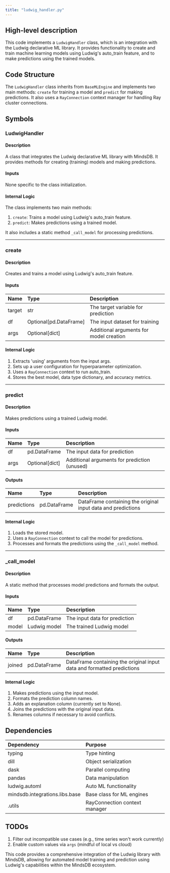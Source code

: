 ```yaml
---
title: "ludwig_handler.py"
---
```


## High-level description
This code implements a `LudwigHandler` class, which is an integration with the Ludwig declarative ML library. It provides functionality to create and train machine learning models using Ludwig's auto_train feature, and to make predictions using the trained models.

## Code Structure
The `LudwigHandler` class inherits from `BaseMLEngine` and implements two main methods: `create` for training a model and `predict` for making predictions. It also uses a `RayConnection` context manager for handling Ray cluster connections.

## Symbols

### LudwigHandler
#### Description
A class that integrates the Ludwig declarative ML library with MindsDB. It provides methods for creating (training) models and making predictions.

#### Inputs
None specific to the class initialization.

#### Internal Logic
The class implements two main methods:

1. `create`: Trains a model using Ludwig's auto_train feature.
2. `predict`: Makes predictions using a trained model.

It also includes a static method `_call_model` for processing predictions.

___

### create
#### Description
Creates and trains a model using Ludwig's auto_train feature.

#### Inputs
| Name | Type | Description |
|:-----|:-----|:------------|
| target | str | The target variable for prediction |
| df | Optional[pd.DataFrame] | The input dataset for training |
| args | Optional[dict] | Additional arguments for model creation |

#### Internal Logic
1. Extracts 'using' arguments from the input args.
2. Sets up a user configuration for hyperparameter optimization.
3. Uses a `RayConnection` context to run auto_train.
4. Stores the best model, data type dictionary, and accuracy metrics.

___

### predict
#### Description
Makes predictions using a trained Ludwig model.

#### Inputs
| Name | Type | Description |
|:-----|:-----|:------------|
| df | pd.DataFrame | The input data for prediction |
| args | Optional[dict] | Additional arguments for prediction (unused) |

#### Outputs
| Name | Type | Description |
|:-----|:-----|:------------|
| predictions | pd.DataFrame | DataFrame containing the original input data and predictions |

#### Internal Logic
1. Loads the stored model.
2. Uses a `RayConnection` context to call the model for predictions.
3. Processes and formats the predictions using the `_call_model` method.

___

### _call_model
#### Description
A static method that processes model predictions and formats the output.

#### Inputs
| Name | Type | Description |
|:-----|:-----|:------------|
| df | pd.DataFrame | The input data for prediction |
| model | Ludwig model | The trained Ludwig model |

#### Outputs
| Name | Type | Description |
|:-----|:-----|:------------|
| joined | pd.DataFrame | DataFrame containing the original input data and formatted predictions |

#### Internal Logic
1. Makes predictions using the input model.
2. Formats the prediction column names.
3. Adds an explanation column (currently set to None).
4. Joins the predictions with the original input data.
5. Renames columns if necessary to avoid conflicts.

## Dependencies
| Dependency | Purpose |
|:-----------|:--------|
| typing | Type hinting |
| dill | Object serialization |
| dask | Parallel computing |
| pandas | Data manipulation |
| ludwig.automl | Auto ML functionality |
| mindsdb.integrations.libs.base | Base class for ML engines |
| .utils | RayConnection context manager |

## TODOs
1. Filter out incompatible use cases (e.g., time series won't work currently)
2. Enable custom values via `args` (mindful of local vs cloud)

This code provides a comprehensive integration of the Ludwig library with MindsDB, allowing for automated model training and prediction using Ludwig's capabilities within the MindsDB ecosystem.